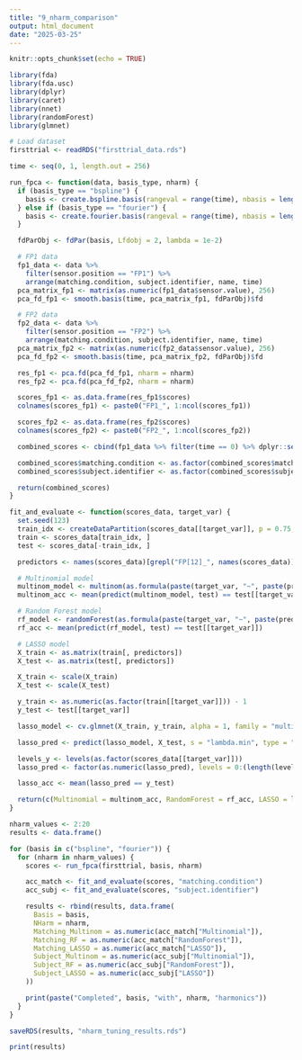 ---
title: "9_nharm_comparison"
output: html_document
date: "2025-03-25"
---

```{r setup, include=FALSE}
knitr::opts_chunk$set(echo = TRUE)
```

```{r}
library(fda)
library(fda.usc)
library(dplyr)
library(caret)
library(nnet)
library(randomForest)
library(glmnet)
```

```{r}
# Load dataset
firsttrial <- readRDS("firsttrial_data.rds")
```

```{r}
time <- seq(0, 1, length.out = 256)
```

```{r}
run_fpca <- function(data, basis_type, nharm) {
  if (basis_type == "bspline") {
    basis <- create.bspline.basis(rangeval = range(time), nbasis = length(time) / 2)
  } else if (basis_type == "fourier") {
    basis <- create.fourier.basis(rangeval = range(time), nbasis = length(time) / 2)
  }

  fdParObj <- fdPar(basis, Lfdobj = 2, lambda = 1e-2)

  # FP1 data
  fp1_data <- data %>%
    filter(sensor.position == "FP1") %>%
    arrange(matching.condition, subject.identifier, name, time)
  pca_matrix_fp1 <- matrix(as.numeric(fp1_data$sensor.value), 256)
  pca_fd_fp1 <- smooth.basis(time, pca_matrix_fp1, fdParObj)$fd

  # FP2 data
  fp2_data <- data %>%
    filter(sensor.position == "FP2") %>%
    arrange(matching.condition, subject.identifier, name, time)
  pca_matrix_fp2 <- matrix(as.numeric(fp2_data$sensor.value), 256)
  pca_fd_fp2 <- smooth.basis(time, pca_matrix_fp2, fdParObj)$fd

  res_fp1 <- pca.fd(pca_fd_fp1, nharm = nharm)
  res_fp2 <- pca.fd(pca_fd_fp2, nharm = nharm)

  scores_fp1 <- as.data.frame(res_fp1$scores)
  colnames(scores_fp1) <- paste0("FP1_", 1:ncol(scores_fp1))

  scores_fp2 <- as.data.frame(res_fp2$scores)
  colnames(scores_fp2) <- paste0("FP2_", 1:ncol(scores_fp2))

  combined_scores <- cbind(fp1_data %>% filter(time == 0) %>% dplyr::select(matching.condition, subject.identifier), scores_fp1, scores_fp2)

  combined_scores$matching.condition <- as.factor(combined_scores$matching.condition)
  combined_scores$subject.identifier <- as.factor(combined_scores$subject.identifier)

  return(combined_scores)
}
```

```{r}
fit_and_evaluate <- function(scores_data, target_var) {
  set.seed(123)
  train_idx <- createDataPartition(scores_data[[target_var]], p = 0.75, list = FALSE)
  train <- scores_data[train_idx, ]
  test <- scores_data[-train_idx, ]

  predictors <- names(scores_data)[grepl("FP[12]_", names(scores_data))]

  # Multinomial model
  multinom_model <- multinom(as.formula(paste(target_var, "~", paste(predictors, collapse = "+"))), data = train, trace = FALSE)
  multinom_acc <- mean(predict(multinom_model, test) == test[[target_var]])

  # Random Forest model
  rf_model <- randomForest(as.formula(paste(target_var, "~", paste(predictors, collapse = "+"))), data = train)
  rf_acc <- mean(predict(rf_model, test) == test[[target_var]])

  # LASSO model
  X_train <- as.matrix(train[, predictors])
  X_test <- as.matrix(test[, predictors])

  X_train <- scale(X_train)
  X_test <- scale(X_test)

  y_train <- as.numeric(as.factor(train[[target_var]])) - 1
  y_test <- test[[target_var]]

  lasso_model <- cv.glmnet(X_train, y_train, alpha = 1, family = "multinomial")

  lasso_pred <- predict(lasso_model, X_test, s = "lambda.min", type = "class")

  levels_y <- levels(as.factor(scores_data[[target_var]]))
  lasso_pred <- factor(as.numeric(lasso_pred), levels = 0:(length(levels_y) - 1), labels = levels_y)

  lasso_acc <- mean(lasso_pred == y_test)

  return(c(Multinomial = multinom_acc, RandomForest = rf_acc, LASSO = lasso_acc))
}
```

```{r}
nharm_values <- 2:20
results <- data.frame()

for (basis in c("bspline", "fourier")) {
  for (nharm in nharm_values) {
    scores <- run_fpca(firsttrial, basis, nharm)

    acc_match <- fit_and_evaluate(scores, "matching.condition")
    acc_subj <- fit_and_evaluate(scores, "subject.identifier")

    results <- rbind(results, data.frame(
      Basis = basis,
      NHarm = nharm,
      Matching_Multinom = as.numeric(acc_match["Multinomial"]),
      Matching_RF = as.numeric(acc_match["RandomForest"]),
      Matching_LASSO = as.numeric(acc_match["LASSO"]),
      Subject_Multinom = as.numeric(acc_subj["Multinomial"]),
      Subject_RF = as.numeric(acc_subj["RandomForest"]),
      Subject_LASSO = as.numeric(acc_subj["LASSO"])
    ))

    print(paste("Completed", basis, "with", nharm, "harmonics"))
  }
}

saveRDS(results, "nharm_tuning_results.rds")

print(results)
```
